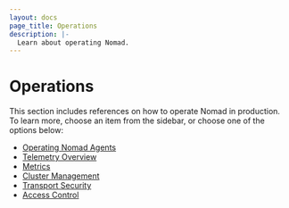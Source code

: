 ```yaml
---
layout: docs
page_title: Operations
description: |-
  Learn about operating Nomad.
---
```


# Operations

This section includes references on how to operate Nomad in production. To
learn more, choose an item from the sidebar, or choose one of the options
below:

- [Operating Nomad Agents](/docs/operations/nomad-agent)
- [Telemetry Overview](/docs/operations/monitoring-nomad)
- [Metrics](/docs/operations/metrics-reference)
- [Cluster Management](https://learn.hashicorp.com/collections/nomad/manage-clusters)
- [Transport Security](https://learn.hashicorp.com/collections/nomad/transport-security)
- [Access Control](https://learn.hashicorp.com/collections/nomad/access-control)
